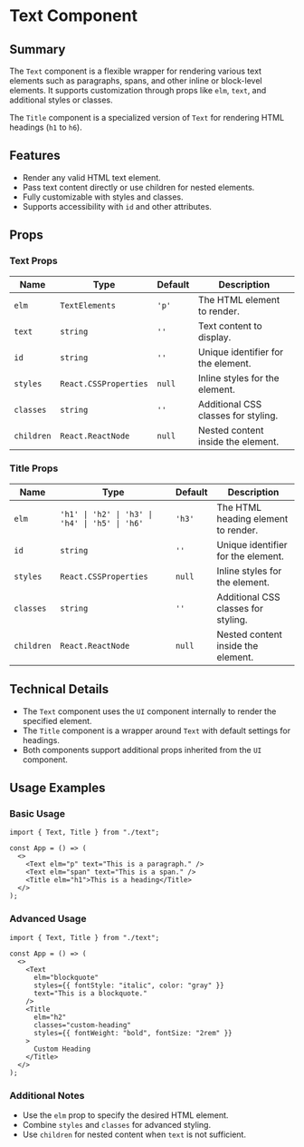 
<Meta title="FP.REACT Components/Text/Readme" />

# Text Component

## Summary

The `Text` component is a flexible wrapper for rendering various text elements
such as paragraphs, spans, and other inline or block-level elements. It supports
customization through props like `elm`, `text`, and additional styles or
classes.

The `Title` component is a specialized version of `Text` for rendering HTML
headings (`h1` to `h6`).

## Features

- Render any valid HTML text element.
- Pass text content directly or use children for nested elements.
- Fully customizable with styles and classes.
- Supports accessibility with `id` and other attributes.

## Props

### Text Props

| Name       | Type                  | Default | Description                         |
| ---------- | --------------------- | ------- | ----------------------------------- |
| `elm`      | `TextElements`        | `'p'`   | The HTML element to render.         |
| `text`     | `string`              | `''`    | Text content to display.            |
| `id`       | `string`              | `''`    | Unique identifier for the element.  |
| `styles`   | `React.CSSProperties` | `null`  | Inline styles for the element.      |
| `classes`  | `string`              | `''`    | Additional CSS classes for styling. |
| `children` | `React.ReactNode`     | `null`  | Nested content inside the element.  |

### Title Props

| Name       | Type                                           | Default | Description                         |
| ---------- | ---------------------------------------------- | ------- | ----------------------------------- |
| `elm`      | `'h1' \| 'h2' \| 'h3' \| 'h4' \| 'h5' \| 'h6'` | `'h3'`  | The HTML heading element to render. |
| `id`       | `string`                                       | `''`    | Unique identifier for the element.  |
| `styles`   | `React.CSSProperties`                          | `null`  | Inline styles for the element.      |
| `classes`  | `string`                                       | `''`    | Additional CSS classes for styling. |
| `children` | `React.ReactNode`                              | `null`  | Nested content inside the element.  |

## Technical Details

- The `Text` component uses the `UI` component internally to render the
  specified element.
- The `Title` component is a wrapper around `Text` with default settings for
  headings.
- Both components support additional props inherited from the `UI` component.

## Usage Examples

### Basic Usage

```tsx
import { Text, Title } from "./text";

const App = () => (
  <>
    <Text elm="p" text="This is a paragraph." />
    <Text elm="span" text="This is a span." />
    <Title elm="h1">This is a heading</Title>
  </>
);
```

### Advanced Usage

```tsx
import { Text, Title } from "./text";

const App = () => (
  <>
    <Text
      elm="blockquote"
      styles={{ fontStyle: "italic", color: "gray" }}
      text="This is a blockquote."
    />
    <Title
      elm="h2"
      classes="custom-heading"
      styles={{ fontWeight: "bold", fontSize: "2rem" }}
    >
      Custom Heading
    </Title>
  </>
);
```

### Additional Notes

- Use the `elm` prop to specify the desired HTML element.
- Combine `styles` and `classes` for advanced styling.
- Use `children` for nested content when `text` is not sufficient.
